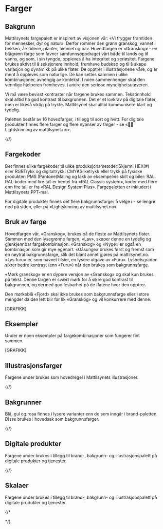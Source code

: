 
<Meta title="Identitet/Farger" />

# Farger

## Bakgrunn

Mattilsynets fargepalett er inspirert av visjonen vår: «Vi trygger framtiden for mennesker, dyr og natur». Derfor rommer den grønn granskog, vannet i bekken, årstidene, planter, himmel og hav. Hovedfargen er «Granskog» - en blågrønn farge som favner samfunnsoppdraget vårt både til lands og til vanns, og som, i sin tyngde, oppleves å ha integritet og seriøsitet. Fargene brukes aktivt til å seksjonere innhold, fremheve budskap og til å skape variasjon og dynamikk på ulike flater. De opptrer i illustrasjonene våre, og er ment å oppleves som naturlige. De kan settes sammen i ulike kombinasjoner, avhengig av kontekst. I noen sammenhenger skal den vennlige hjelperen fremheves, i andre den seriøse myndighetsutøveren.

Vi må være bevisst kontraster når fargene brukes sammen. Tekstinnhold skal alltid ha god kontrast til bakgrunnen. Det er et lovkrav på digitale flater, men er likeså viktig på trykte. Mattilsynet skal alltid kommunisere klart og tydelig.

Paletten består av 16 hovedfarger, i tillegg til sort og hvitt. For digitale produkter finnes flere farger og flere nyanser av farger - se «👩‍💻 Lightskinning av mattilsynet.no».

{/*<Colors :values="[
  { hex: '#054449', name: 'Granskog', desc: 'Logo- og hovedfarge' },
  { hex: '#153F7B', name: 'Fjord', desc: 'Skal ikke brukes som bakgrunn' },
  { hex: '#DA573B', name: 'Rognebær', desc: 'Skal ikke brukes som bakgrunn' },
  { hex: '#F9CC76', name: 'Sommerdag', desc: 'Brukes mest til beredskap' },
  { hex: '#68B096', name: 'Furu' },
  { hex: '#9ECCED', name: 'Himmel' },
  { hex: '#F9C4AA', name: 'Nype' },
  { hex: '#F8DE9C', name: 'Solstreif' },
  { hex: '#B4CEA0', name: 'Lind', desc: 'Brukes mest til illustrasjon' },
  { hex: '#CDE5F2', name: 'Bekk' },
  { hex: '#F4ECE6', name: 'Sand' },
  { hex: '#FAF6F3', name: 'Gåsunge', desc:' Brukes mest til bakgrunn' },
  { hex: '#032C30', name: 'Mørk granskog', desc: 'Brukes mest til tekst' },
  { hex: '#9BCAB9', name: 'Lys furu' },
  { hex: '#E2F1DF', name: 'Lav', desc:' Brukes mest til bakgrunn' },
  { hex: '#ABE1CD', name: 'Brevann', desc:' Brukes i små mengder som popp-farge' },
  { hex: '#000000', name: 'Sort' },
  { hex: '#ffffff', name: 'Hvit' },
]" />*/}

## Fargekoder
Det finnes ulike fargekoder til ulike produksjonsmetoder:Skjerm: HEX(#) eller RGBTrykk og digitaltrykk: CMYKSilketrykk eller trykk på fysiske produkter: PMS (Pantone)Maling og lakk av eksempelvis skilt og biler: RAL. RAL-koder med fire tall er hentet fra «RAL Classic system», koder med flere enn fire tall er fra «RAL Design System Plus».
Fargepaletten er inkludert i Mattilsynets PPT-mal.

For digitale produkter finnes det flere bakgrunnsfarger å velge i - se lengre ned på siden, eller på «Lightskinning av mattilsynet.no»

## Bruk av farge
Hovedfargen vår, «Granskog», brukes på de fleste av Mattilsynets flater. Sammen med den lysegrønne fargen, «Lav», skaper denne en tydelig og gjenkjennbar fargekombinasjon. «Granskog» og «Nype» er også en kombinasjon som gir mye egenart. «Gåsunge» brukes først og fremst som en nøytral bakgrunnsfarge, slik det blant annet gjøres på mattilsynet.no. «Lys furu» er, som navnet tilsier, en lysere utgave av «Furu». Lyshetsgraden sikrer bedre kontrast (enn «Furu») når den brukes som bakgrunnsfarge.

«Mørk granskog» er en dypere versjon av «Granskog» og skal kun brukes på tekst. Denne fargen er svært mørk for å sikre god kontrast til bakgrunnen, og dermed god lesbarhet på de flatene hvor den opptrer.

Den mørkeblå «Fjord» skal ikke brukes som bakgrunnsfarge eller i store mengder da den lett blir for lik «Granskog» og vil konkurrere med denne.

[GRAFIKK]

## Eksempler
Under er noen eksempler på fargekombinasjoner som fungerer fint sammen.

[GRAFIKK]

## Illustrasjonsfarger

Fargene under brukes som hovedregel i Mattilsynets illustrasjoner.

{/*<Colors :values="[
  { hex: '#F8E0D8', name: 'Hudtone, lysest' },
  { hex: '#C58F79', name: 'Hudtone, mellom' },
  { hex: '#7F433B', name: 'Hud og hår, mørk' },
  { hex: '#ED9A32', name: 'Hår, gylden' },
  { hex: '#1E1A28', name: 'Hår, mørk' },
  { hex: '#1D57AA', name: 'Klær, mellomblå', desc: 'Brukes som alternativ til Fjord på mørke flater' }
]" />*/}

## Bakgrunner

Blå, gul og rosa finnes i lysere varianter enn de som inngår i brand-paletten. Disse brukes i hovedsak som bakgrunnsfarger.

{/*<Colors :values="[
  { hex: '#DFEEF6', name: 'Bakgrunnsblå' },
  { hex: '#FCF0D2', name: 'Bakgrunnsgul' },
  { hex: '#FEE9DF', name: 'Bakgrunnsrosa' },
]" />*/}

## Digitale produkter

Fargene under brukes i tillegg til brand-, bakgrunn- og illustrasjonspalett på digitale produkter og tjenester.

{/*<Colors :values="[
  { hex: '#3C725E', name: 'Mørk furu' },
  { hex: '#116E6B', name: 'Havdyp' },
  { hex: '#92301C', name: 'Inforød' },
  { hex: '#539D82', name: 'Infogrønn' },
  { hex: '#F1BE3C', name: 'Infogul' },
]" />*/}

## Skalaer

Fargene under brukes i tillegg til brand-, bakgrunn- og illustrasjonspalett på digitale produkter og tjenester.

{/*<Colors columns="repeat(9, 1fr)" :values="[
  { hex: '#F3F8F1', name: 'Grønn 100' },
  { hex: '#E2F1DF', name: 'Grønn 200', desc: 'Lav' },
  { hex: '#D3E8E0', name: 'Grønn 300', desc: 'Brukes på hover' },
  { hex: '#BCDCD0', name: 'Grønn 400', desc: 'Brukes på active' },
  { hex: '#9BCAB9', name: 'Grønn 500', desc: 'Lys furu' },
  { hex: '#539D82', name: 'Grønn 600', desc: 'Infogrønn' },
  { hex: '#116E6B', name: 'Grønn 700', desc: 'Havdyp' },
  { hex: '#054449', name: 'Grønn 800', desc: 'Granskog' },
  { hex: '#032C30', name: 'Grønn 900', desc: 'Mørk granskog' },
]" />

<Colors columns="repeat(9, 1fr)" :values="[
  { hex: '#DFEEF6', name: 'Blå 100', desc: 'Bakgrunnsblå' },
  { hex: '#CDE5F2', name: 'Blå 200', desc: 'Bekk' },
  { hex: '#9ECCED', name: 'Blå 300', desc: 'Himmel' },
  { hex: '#7BBCEB', name: 'Blå 400' },
  { hex: '#5896D5', name: 'Blå 500' },
  { hex: '#1D57AA', name: 'Blå 600', desc: 'Mellomblå' },
  { hex: '#153F7B', name: 'Blå 700', desc: 'Fjord' },
  { hex: '#103160', name: 'Blå 800' },
  { hex: '#07162C', name: 'Blå 900' },
]" />*/}